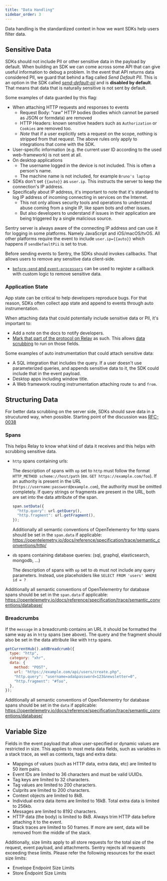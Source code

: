 ```yaml
---
title: "Data Handling"
sidebar_order: 3
---
```


Data handling is the standardized context in how we want SDKs help users filter data.

## Sensitive Data

SDKs should not include PII or other sensitive data in the payload by default.
When building an SDK we can come across some API that can give useful information to debug a problem.
In the event that API returns data considered PII, we guard that behind a flag called _Send Default PII_.
This is an option in the SDK called [_send-default-pii_](https://docs.sentry.io/platforms/python/configuration/options/#send-default-pii)
and is **disabled by default**. That means that data that is naturally sensitive is not sent by default.

Some examples of data guarded by this flag:

- When attaching HTTP requests and responses to events
  - Request Body: "raw" HTTP bodies (bodies which cannot be parsed as JSON or formdata) are removed
  - HTTP Headers: known sensitive headers such as `Authorization` or `Cookies` are removed too.
  - _Note_ that if a user explicitly sets a request on the scope, nothing is stripped from that request. The above rules only apply to integrations that come with the SDK.
- User-specific information (e.g. the current user ID according to the used web-framework) is not sent at all.
- On desktop applications
  - The username logged in the device is not included. This is often a person's name.
  - The machine name is not included, for example `Bruno's laptop`
- SDKs don't set `{{auto}}` as `user.ip`. This instructs the server to keep the connection's IP address.
- Specifically about IP address, it's important to note that it's standard to log IP address of incoming connecting in services on the Internet.
  - This not only allows security tools and operations to understand abuse coming from a single IP, like spam bots and other issues.
  - But also developers to understand if issues in their application are being triggered by a single malicious source.

Sentry server is always aware of the connecting IP address and can use it for logging in some platforms. Namely JavaScript and iOS/macOS/tvOS.
All other platforms require the event to include `user.ip={{auto}}` which happens if `sendDefaultPii` is set to true.

Before sending events to Sentry, the SDKs should invokes callbacks. That allows users to remove any sensitive data client-side.

- [`before-send` and `event-processors`](https://develop.sentry.dev/sdk/unified-api/#static-api) can be used to register a callback with custom logic to remove sensitive data.

### Application State

App state can be critical to help developers reproduce bugs. For that reason, SDKs often collect app state and append to events through auto instrumentation.

When attaching data that could potentially include sensitive data or PII, it's important to:

- Add a note on the docs to notify developers.
- [Mark that part of the protocol on Relay](https://github.com/getsentry/relay/pull/1383) as such. This allows [data scrubbing](https://docs.sentry.io/product/relay/) to run on those fields.

Some examples of auto instrumentation that could attach sensitive data:

- A SQL integration that includes the query. If a user doesn't use parameterized queries, and appends sensitive data to it, the SDK could include that in the event payload.
- Desktop apps including window title.
- A Web framework routing instrumentation attaching route `to` and `from`.

## Structuring Data

For better data scrubbing on the server side, SDKs should save data in a strucutured way, when possible. Starting point of the discussion was [RFC-0038](https://github.com/getsentry/rfcs/blob/main/text/0038-scrubbing-sensitive-data.md)

### Spans

This helps Relay to know what kind of data it receives and this helps with scrubbing sensitive data.

- `http` spans containing urls:

  The description of spans with `op` set to `http` must follow the format `HTTP_METHOD scheme://host/path` (ex. `GET https://example.com/foo`).
  If an authority is present in the URL (`https://username:password@example.com`), the authority must be omitted completely.
  If query strings or fragments are present in the URL, both are set into the data attribute of the span.

  ```js
  span.setData({
    "http.query": url.getQuery(),
    "http.fragment": url.getFragment(),
  });
  ```

  Additionally all semantic conventions of OpenTelementry for http spans should be set in the `span.data` if applicable:
  https://opentelemetry.io/docs/reference/specification/trace/semantic_conventions/http/

- `db` spans containing database queries: (sql, graphql, elasticsearch, mongodb, ...)

  The description of spans with `op` set to `db` must not include any query parameters.
  Instead, use placeholders like `SELECT FROM 'users' WHERE id = ?`

Additionally all semantic conventions of OpenTelementry for database spans should be set in the `span.data` if applicable:
https://opentelemetry.io/docs/reference/specification/trace/semantic_conventions/database/

### Breadcrumbs

If the `message` in a breadcrumb contains an URL it should be formatted the same way as in `http` spans (see above).
The query and the fragment should also be set in the data attribute like with `http` spans.

```js
getCurrentHub().addBreadcrumb({
  type: "http",
  category: "xhr",
  data: {
    method: "POST",
    url: "https://example.com/api/users/create.php",
    "http.query": "username=ada&password=123&newsletter=0",
    "http.fragment": "#foo",
  },
});
```

Additionally all semantic conventions of OpenTelementry for database spans should be set in the `data` if applicable:
https://opentelemetry.io/docs/reference/specification/trace/semantic_conventions/database/

## Variable Size

Fields in the event payload that allow user-specified or dynamic values are restricted in size. This applies to most meta data fields, such as variables in a stack trace, as well as contexts, tags and extra data:

- Mappings of values (such as HTTP data, extra data, etc) are limited to 50 item pairs.
- Event IDs are limited to 36 characters and must be valid UUIDs.
- Tag keys are limited to 32 characters.
- Tag values are limited to 200 characters.
- Culprits are limited to 200 characters.
- Context objects are limited to 8kB.
- Individual extra data items are limited to 16kB. Total extra data is limited to 256kb.
- Messages are limited to 8192 characters.
- HTTP data (the body) is limited to 8kB. Always trim HTTP data before attaching it to the event.
- Stack traces are limited to 50 frames. If more are sent, data will be removed from the middle of the stack.

Additionally, size limits apply to all store requests for the total size of the request, event payload, and attachments. Sentry rejects all requests exceeding these limits. Please refer the following resources for the exact size limits:

- <Link to="/sdk/envelopes/#size-limits">Envelope Endpoint Size Limits</Link>
- <Link to="/sdk/store/#size-limits">Store Endpoint Size Limits</Link>
